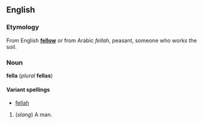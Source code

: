 ==English==
===Etymology===
From English '''[[fellow]]''' or from Arabic ''fellah'', peasant, someone who works the soil.

===Noun===
'''fella''' (''plural'' '''fellas''')

====Variant spellings====
*[[fellah]]

#(''slang'') A man.<!--I don't think it can mean "a person"-->